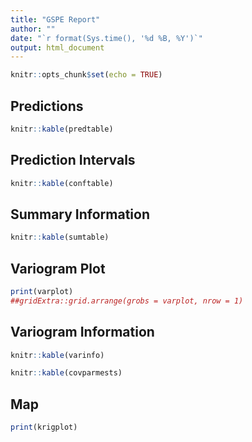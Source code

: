 ```yaml
---
title: "GSPE Report"
author: ""
date: "`r format(Sys.time(), '%d %B, %Y')`"
output: html_document
---
```


```r
knitr::opts_chunk$set(echo = TRUE)
```

## Predictions 

```r
knitr::kable(predtable)
```

## Prediction Intervals

```r
knitr::kable(conftable)
```

## Summary Information

```r
knitr::kable(sumtable)
```

## Variogram Plot

```r
print(varplot)
##gridExtra::grid.arrange(grobs = varplot, nrow = 1)
```

## Variogram Information

```r
knitr::kable(varinfo)

knitr::kable(covparmests)
```

## Map

```r
print(krigplot)
```
